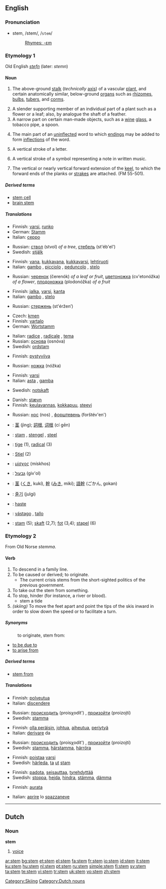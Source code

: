 {{see|STEM}}
==English==

===Pronunciation===
*stem, /stem/, /<tt>stem</tt>/
*:[[Rhymes:English:-ɛm|Rhymes: -ɛm]]

===Etymology 1===
Old English ''[[stefn]]'' (later: ''stemn'')

====Noun====
{{en-noun}}

# {{botany}} The above-ground [[stalk]] (''technically'' [[axis]]) of a vascular [[plant]], and certain anatomically similar, below-ground [[organ]]s such as [[rhizome]]s, [[bulb]]s, [[tuber]]s, and [[corm]]s.
# A slender supporting member of an individual part of a plant such as a flower or a leaf; also, by analogue the shaft of a feather.
# A narrow part on certain man-made objects, such as a [[wine]] [[glass]], a tobacco pipe, a spoon.
# {{linguistics}} The main part of an [[uninflected]] word to which [[ending]]s may be added to form [[inflection]]s of the word.
# {{typography}} A vertical stroke of a letter.
# {{music}} A vertical stroke of a symbol representing a note in written music.
# {{nautical}} The vertical or nearly vertical forward extension of the [[keel]], to which the forward ends of the planks or [[strake]]s are attached. (FM 55-501).

=====Derived terms=====
*[[stem cell]]
*[[brain stem]]

=====Translations=====
{{trans-top|above-ground stalk of a vascular plant}}
*Finnish: [[varsi]], [[runko]]
*German: [[Stamm]] {{m}}
*Italian: [[ceppo]] {{m}}
{{trans-mid}}
*Russian: [[ствол]] (stvol) {{m}} ''of a tree'', [[стебель]] (st'éb'el') {{m}}
*Swedish: [[stjälk]] {{c}}
{{trans-bottom}}

{{trans-top|slender supporting member for an individual part of a plant}}
*Finnish: [[vana]], [[kukkavana]], [[kukkavarsi]], [[lehtiruoti]]
*Italian: [[gambo]] {{m}}, [[picciolo]] {{m}}, [[peduncolo]] {{m}}, [[stelo]] {{m}}
{{trans-mid}}
*Russian: [[черенок]] (čerenók) {{m}} ''of a leaf or fruit'', [[цветоножка]] (cv'etonóžka) {{f}} ''of a flower'', [[плодоножка]] (plodonóžka) {{f}} ''of a fruit''
{{trans-bottom}}

{{trans-top|narrow supporting structure on certain man-made objects}}
*Finnish: [[jalka]], [[varsi]], [[kanta]]
*Italian: [[gambo]] {{m}}, [[stelo]] {{m}}
{{trans-mid}}
*Russian: [[стержень]] (st'éržen’) {{m}}
{{trans-bottom}}

{{trans-top|main part of a word}}
*Czech: [[kmen]] {{m}}
*Finnish: [[vartalo]]
*German: [[Wortstamm]] {{m}}
{{trans-mid}}
*Italian: [[radice]] {{f}}, [[radicale]] {{m}}, [[tema]] {{m}}
*Russian: [[основа]] (osnóva) {{f}}
*Swedish: [[ordstam]] {{c}}
{{trans-bottom}}

{{trans-top|vertical stroke of a letter}}
*Finnish: [[pystyviiva]]
{{trans-mid}}
*Russian: [[ножка]] (nóžka) {{f}}
{{trans-bottom}}

{{trans-top|vertical stroke of a symbol representing a note in written music}}
*Finnish: [[varsi]]
*Italian: [[asta]] {{f}}, [[gamba]] {{f}}
{{trans-mid}}
*Swedish: [[notskaft]] {{n}}
{{trans-bottom}}

{{trans-top|forward vertical extension of the keel}}
*Danish: [[stævn]]
*Finnish: [[keulavannas]], [[kokkapuu]], [[steevi]]
{{trans-mid}}
*Russian: [[нос]] (nos) {{m}}, [[форштевень]] (forštév'en') {{m}}
{{trans-bottom}}

{{checktrans}}
{{trans-top|translations to be checked}}
*{{ttbc|Chinese}}: [[茎]] (jìng); [[詞根]], [[词根]] (cí gēn)
*{{ttbc|Dutch}}: [[stam]] {{m}}, [[stengel]] {{m}}, [[steel]] {{m}}
*{{ttbc|French}}: [[tige]] {{f}} (1), [[radical]] (3)
*{{ttbc|German}}: [[Stiel]] {{m}} (2)
*{{ttbc|Greek}}: [[μίσχος]] (mískhos) {{m}}
*{{ttbc|Hebrew}}: [[גבעול]] (giv'ol) {{m}}
*{{ttbc|Japanese}}: [[茎]] ([[くき]], kukí), [[幹]] ([[みき]], mikí); [[語幹]] (ごかん, gokan)
*{{ttbc|Korean}}: [[줄기]] (julgi)
*{{ttbc|Portuguese}}: [[haste]] {{m}}
*{{ttbc|Spanish}}: [[vástago]] {{m}}, [[tallo]] {{m}}
*{{ttbc|Swedish}}: [[stam]] {{c}} (5); [[skaft]] {{n}} (2,7); [[fot]] {{c}} (3,4); [[stapel]] {{c}} (6)
{{trans-bottom}}

===Etymology 2===
From Old Norse ''stemma''.

====Verb====
{{en-verb|stem|m|ing}}

# To descend in a family line.
# To be caused or derived; to originate.
#*The current crisis stems from the short-sighted politics of the previous government.
# To take out the stem from something.
# To stop, hinder (for instance, a river or blood).
#*stem a tide
# ''(skiing)'' To move the feet apart and point the tips of the skis inward in order to slow down the speed or to facilitate a turn.

=====Synonyms=====
:to originate, stem from:
*[[to be due to]]
*[[to arise from]]

=====Derived terms=====
*[[stem from]]

=====Translations=====
{{trans-top|to descend}}
*Finnish: [[polveutua]]
*Italian: [[discendere]]
{{trans-mid}}
*Russian: [[происходить]] (proisχodít') {{impf}}, [[произойти]] (proizojtí) {{pf}}
*Swedish: [[stamma]]
{{trans-bottom}}

{{trans-top|to be caused}}
*Finnish: [[olla peräisin]], [[johtua]], [[aiheutua]], [[periytyä]]
*Italian: [[derivare]] da

{{trans-mid}}
*Russian: [[происходить]] (proisχodít') {{impf}}, [[произойти]] (proizojtí) {{pf}}
*Swedish: [[stamma]], [[härstamma]], [[härröra]]
{{trans-bottom}}

{{trans-top|to take out the stem from something}}
*Finnish: [[poistaa]] [[varsi]]
*Swedish: [[härleda]], [[ta]] [[ut]] [[stam]]
{{trans-bottom}}

{{trans-top|to stop, hinder}}
*Finnish: [[padota]], [[seisauttaa]], [[tyrehdyttää]]
*Swedish: [[stoppa]], [[hejda]], [[hindra]], [[stämma]], [[dämma]]
{{trans-bottom}}

{{trans-top|to point the skis inward}}
*Finnish: [[aurata]]
{{trans-mid}}
*Italian: [[aprire]] lo [[spazzaneve]]
{{trans-bottom}}

[[Category:Skiing]]

----

==Dutch==

===Noun===
'''stem'''

# [[voice]]

[[Category:Dutch nouns]]

[[ar:stem]]
[[bg:stem]]
[[et:stem]]
[[el:stem]]
[[fa:stem]]
[[fr:stem]]
[[io:stem]]
[[id:stem]]
[[it:stem]]
[[ku:stem]]
[[hu:stem]]
[[nl:stem]]
[[pt:stem]]
[[ru:stem]]
[[simple:stem]]
[[fi:stem]]
[[sv:stem]]
[[ta:stem]]
[[te:stem]]
[[vi:stem]]
[[tr:stem]]
[[uk:stem]]
[[vo:stem]]
[[zh:stem]]
